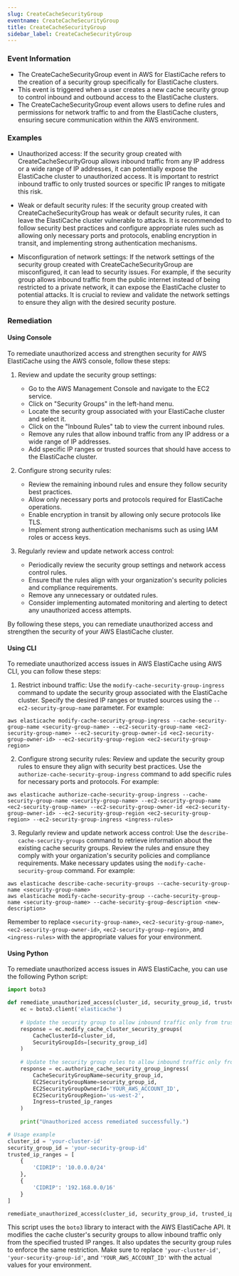 ```yaml
--- 
slug: CreateCacheSecurityGroup
eventname: CreateCacheSecurityGroup
title: CreateCacheSecurityGroup
sidebar_label: CreateCacheSecurityGroup
---
```

                       
### Event Information

- The CreateCacheSecurityGroup event in AWS for ElastiCache refers to the creation of a security group specifically for ElastiCache clusters.
- This event is triggered when a user creates a new cache security group to control inbound and outbound access to the ElastiCache clusters.
- The CreateCacheSecurityGroup event allows users to define rules and permissions for network traffic to and from the ElastiCache clusters, ensuring secure communication within the AWS environment.


### Examples

- Unauthorized access: If the security group created with CreateCacheSecurityGroup allows inbound traffic from any IP address or a wide range of IP addresses, it can potentially expose the ElastiCache cluster to unauthorized access. It is important to restrict inbound traffic to only trusted sources or specific IP ranges to mitigate this risk.

- Weak or default security rules: If the security group created with CreateCacheSecurityGroup has weak or default security rules, it can leave the ElastiCache cluster vulnerable to attacks. It is recommended to follow security best practices and configure appropriate rules such as allowing only necessary ports and protocols, enabling encryption in transit, and implementing strong authentication mechanisms.

- Misconfiguration of network settings: If the network settings of the security group created with CreateCacheSecurityGroup are misconfigured, it can lead to security issues. For example, if the security group allows inbound traffic from the public internet instead of being restricted to a private network, it can expose the ElastiCache cluster to potential attacks. It is crucial to review and validate the network settings to ensure they align with the desired security posture.

### Remediation

#### Using Console

To remediate unauthorized access and strengthen security for AWS ElastiCache using the AWS console, follow these steps:

1. Review and update the security group settings:
   - Go to the AWS Management Console and navigate to the EC2 service.
   - Click on "Security Groups" in the left-hand menu.
   - Locate the security group associated with your ElastiCache cluster and select it.
   - Click on the "Inbound Rules" tab to view the current inbound rules.
   - Remove any rules that allow inbound traffic from any IP address or a wide range of IP addresses.
   - Add specific IP ranges or trusted sources that should have access to the ElastiCache cluster.

2. Configure strong security rules:
   - Review the remaining inbound rules and ensure they follow security best practices.
   - Allow only necessary ports and protocols required for ElastiCache operations.
   - Enable encryption in transit by allowing only secure protocols like TLS.
   - Implement strong authentication mechanisms such as using IAM roles or access keys.

3. Regularly review and update network access control:
   - Periodically review the security group settings and network access control rules.
   - Ensure that the rules align with your organization's security policies and compliance requirements.
   - Remove any unnecessary or outdated rules.
   - Consider implementing automated monitoring and alerting to detect any unauthorized access attempts.

By following these steps, you can remediate unauthorized access and strengthen the security of your AWS ElastiCache cluster.

#### Using CLI

To remediate unauthorized access issues in AWS ElastiCache using AWS CLI, you can follow these steps:

1. Restrict inbound traffic: Use the `modify-cache-security-group-ingress` command to update the security group associated with the ElastiCache cluster. Specify the desired IP ranges or trusted sources using the `--ec2-security-group-name` parameter. For example:
```
aws elasticache modify-cache-security-group-ingress --cache-security-group-name <security-group-name> --ec2-security-group-name <ec2-security-group-name> --ec2-security-group-owner-id <ec2-security-group-owner-id> --ec2-security-group-region <ec2-security-group-region>
```

2. Configure strong security rules: Review and update the security group rules to ensure they align with security best practices. Use the `authorize-cache-security-group-ingress` command to add specific rules for necessary ports and protocols. For example:
```
aws elasticache authorize-cache-security-group-ingress --cache-security-group-name <security-group-name> --ec2-security-group-name <ec2-security-group-name> --ec2-security-group-owner-id <ec2-security-group-owner-id> --ec2-security-group-region <ec2-security-group-region> --ec2-security-group-ingress <ingress-rules>
```

3. Regularly review and update network access control: Use the `describe-cache-security-groups` command to retrieve information about the existing cache security groups. Review the rules and ensure they comply with your organization's security policies and compliance requirements. Make necessary updates using the `modify-cache-security-group` command. For example:
```
aws elasticache describe-cache-security-groups --cache-security-group-name <security-group-name>
aws elasticache modify-cache-security-group --cache-security-group-name <security-group-name> --cache-security-group-description <new-description>
```

Remember to replace `<security-group-name>`, `<ec2-security-group-name>`, `<ec2-security-group-owner-id>`, `<ec2-security-group-region>`, and `<ingress-rules>` with the appropriate values for your environment.

#### Using Python

To remediate unauthorized access issues in AWS ElastiCache, you can use the following Python script:

```python
import boto3

def remediate_unauthorized_access(cluster_id, security_group_id, trusted_ip_ranges):
    ec = boto3.client('elasticache')
    
    # Update the security group to allow inbound traffic only from trusted IP ranges
    response = ec.modify_cache_cluster_security_groups(
        CacheClusterId=cluster_id,
        SecurityGroupIds=[security_group_id]
    )
    
    # Update the security group rules to allow inbound traffic only from trusted IP ranges
    response = ec.authorize_cache_security_group_ingress(
        CacheSecurityGroupName=security_group_id,
        EC2SecurityGroupName=security_group_id,
        EC2SecurityGroupOwnerId='YOUR_AWS_ACCOUNT_ID',
        EC2SecurityGroupRegion='us-west-2',
        Ingress=trusted_ip_ranges
    )
    
    print("Unauthorized access remediated successfully.")

# Usage example
cluster_id = 'your-cluster-id'
security_group_id = 'your-security-group-id'
trusted_ip_ranges = [
    {
        'CIDRIP': '10.0.0.0/24'
    },
    {
        'CIDRIP': '192.168.0.0/16'
    }
]

remediate_unauthorized_access(cluster_id, security_group_id, trusted_ip_ranges)
```

This script uses the `boto3` library to interact with the AWS ElastiCache API. It modifies the cache cluster's security groups to allow inbound traffic only from the specified trusted IP ranges. It also updates the security group rules to enforce the same restriction. Make sure to replace `'your-cluster-id'`, `'your-security-group-id'`, and `'YOUR_AWS_ACCOUNT_ID'` with the actual values for your environment.


 